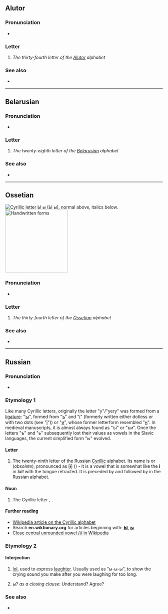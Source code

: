 {{also|Ы|ꙑ|-ы|Appendix:Variations of "i"}}
{{character info/new}}
==Alutor==

===Pronunciation===
* {{qualifier|phoneme}} {{IPA|alr|/ə/}}

===Letter===
{{head|alr|letter|tr=ə|upper case|Ы}}

# ''The thirty-fourth letter of the [[Alutor]] alphabet''

===See also===
* {{list:Cyrillic script letters/alr}}

----

==Belarusian==
===Pronunciation===
* {{be-IPA|ы}}

===Letter===
{{head|be|letter|sc=Cyrl|upper case|Ы}}

# ''The twenty-eighth letter of the [[Belarusian]] alphabet''

===See also===
* {{list:Cyrillic script letters/be}}

----

==Ossetian==
[[File:Cyrillic Y.png|thumb|Cyrillic letter '''Ы ы''' (''Ы ы''), normal above, italics below.]]
[[File:29-Russian alphabet-ы.svg|thumb|right|x200px|Handwritten forms]]

===Pronunciation===
* {{qualifier|phoneme}} {{IPA|os|/ɨ/}}

===Letter===
{{head|os|letter|sc=Cyrl|upper case|Ы}}

# ''The thirty-fourth letter of the [[Ossetian]] alphabet''

===See also===
* {{list:Cyrillic script letters/os}}

----

==Russian==

===Pronunciation===
* {{ru-IPA|ы}}

===Etymology 1===
Like many Cyrillic letters, originally the letter "y"/"yery" was formed from a [[ligature]]: "[[ꙑ]]", formed from "[[ъ]]" and "[[і]]" (formerly written either dotless or with two dots (see "[[ї]]")) or "[[и]]", whose former letterform resembled "[[н]]". In medieval manuscripts, it is almost always found as "ъі" or "ъи". Once the letters "ъ" and "ь" subsequently lost their values as vowels in the Slavic languages, the current simplified form "ы" evolved.

====Letter====
{{head|ru|letter|lower case||upper case|Ы}}

# The twenty-ninth letter of the Russian [[Cyrillic]] alphabet. Its name is {{m|ru|ы}} or {{m|ru|еры́}} (''obsolete''), pronounced as [ɨ] ({{w|Close central unrounded vowel|close central unrounded vowel}}) - it is a vowel that is somewhat like the '''i''' in ''b'''i'''ll'' with the tongue retracted. It is preceded by {{m|ru|ъ|Ъ}} and followed by {{m|ru|ь|Ь}} in the Russian alphabet.

====Noun====
{{ru-noun||n-in|-}}

# The Cyrillic letter {{m|ru|ы|Ы}}, {{m|ru|ы}}.

====Further reading====
* [[w:Cyrillic alphabet|Wikipedia article on the Cyrillic alphabet]]
* Search '''en.wiktionary.org''' for articles beginning with: '''[http://en.wiktionary.org/w/index.php?title=Special%3AAllpages&from=%D0%AB&namespace=0 Ы]''', '''[http://en.wiktionary.org/w/index.php?title=Special%3AAllpages&from=%D1%8B&namespace=0 ы]'''
* [[w:Close central unrounded vowel|Close central unrounded vowel /ɨ/ in Wikipedia]]

===Etymology 2===

====Interjection====
{{head|ru|interjection}}

# {{lb|ru|Internet slang}} [[lol]], used to express [[laughter]]. Usually used as "ы-ы-ы", to show the crying sound you make after you were laughing for too long.
# {{lb|ru|Internet slang}} ы? ''as a closing clause'': Understand? Agree?

===See also===
* {{list:Cyrillic script letters/ru}}

{{topics|ru|Cyrillic letter names}}
{{topics|ru|Letter names}}